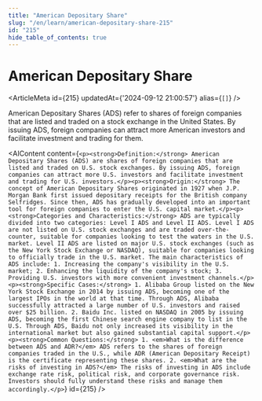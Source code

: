 ```yaml
---
title: "American Depositary Share"
slug: "/en/learn/american-depositary-share-215"
id: "215"
hide_table_of_contents: true
---
```



# American Depositary Share

<ArticleMeta id={215} updatedAt={'2024-09-12 21:00:57'} alias={`[]`} />
<div className='border-solid border-b border-t-0 my-4 border-[var(--ifm-color-gray-300)]' />

American Depositary Shares (ADS) refer to shares of foreign companies that are listed and traded on a stock exchange in the United States. By issuing ADS, foreign companies can attract more American investors and facilitate investment and trading for them.

<AIContent content={`<p><strong>Definition:</strong> American Depositary Shares (ADS) are shares of foreign companies that are listed and traded on U.S. stock exchanges. By issuing ADS, foreign companies can attract more U.S. investors and facilitate investment and trading for U.S. investors.</p><p><strong>Origin:</strong> The concept of American Depositary Shares originated in 1927 when J.P. Morgan Bank first issued depositary receipts for the British company Selfridges. Since then, ADS has gradually developed into an important tool for foreign companies to enter the U.S. capital market.</p><p><strong>Categories and Characteristics:</strong> ADS are typically divided into two categories: Level I ADS and Level II ADS. Level I ADS are not listed on U.S. stock exchanges and are traded over-the-counter, suitable for companies looking to test the waters in the U.S. market. Level II ADS are listed on major U.S. stock exchanges (such as the New York Stock Exchange or NASDAQ), suitable for companies looking to officially trade in the U.S. market. The main characteristics of ADS include: 1. Increasing the company's visibility in the U.S. market; 2. Enhancing the liquidity of the company's stock; 3. Providing U.S. investors with more convenient investment channels.</p><p><strong>Specific Cases:</strong> 1. Alibaba Group listed on the New York Stock Exchange in 2014 by issuing ADS, becoming one of the largest IPOs in the world at that time. Through ADS, Alibaba successfully attracted a large number of U.S. investors and raised over $25 billion. 2. Baidu Inc. listed on NASDAQ in 2005 by issuing ADS, becoming the first Chinese search engine company to list in the U.S. Through ADS, Baidu not only increased its visibility in the international market but also gained substantial capital support.</p><p><strong>Common Questions:</strong> 1. <em>What is the difference between ADS and ADR?</em> ADS refers to the shares of foreign companies traded in the U.S., while ADR (American Depositary Receipt) is the certificate representing these shares. 2. <em>What are the risks of investing in ADS?</em> The risks of investing in ADS include exchange rate risk, political risk, and corporate governance risk. Investors should fully understand these risks and manage them accordingly.</p>`} id={215} />
